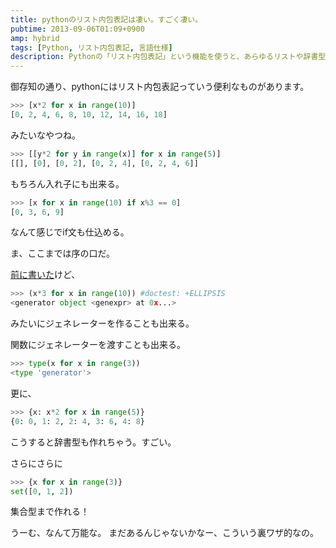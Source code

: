 ```yaml
---
title: pythonのリスト内包表記は凄い。すごく凄い。
pubtime: 2013-09-06T01:09+0900
amp: hybrid
tags: [Python, リスト内包表記, 言語仕様]
description: Pythonの「リスト内包表記」という機能を使うと、あらゆるリストや辞書型、集合型なんかまで作ることが出来ます。というわけで、色々と試してみました。
---
```


御存知の通り、pythonにはリスト内包表記っていう便利なものがあります。
``` python
>>> [x*2 for x in range(10)]
[0, 2, 4, 6, 8, 10, 12, 14, 16, 18]
```
みたいなやつね。

``` python
>>> [[y*2 for y in range(x)] for x in range(5)]
[[], [0], [0, 2], [0, 2, 4], [0, 2, 4, 6]]
```
もちろん入れ子にも出来る。

``` python
>>> [x for x in range(10) if x%3 == 0]
[0, 3, 6, 9]
```
なんて感じでif文も仕込める。

ま、ここまでは序の口だ。

[前に書いた](/blog/2013/06/python-generator-like-list-comprehension)けど、
``` python
>>> (x*3 for x in range(10)) #doctest: +ELLIPSIS
<generator object <genexpr> at 0x...>
```
みたいにジェネレーターを作ることも出来る。

関数にジェネレーターを渡すことも出来る。
``` python
>>> type(x for x in range(3))
<type 'generator'>
```

更に、
``` python
>>> {x: x*2 for x in range(5)}
{0: 0, 1: 2, 2: 4, 3: 6, 4: 8}
```
こうすると辞書型も作れちゃう。すごい。

さらにさらに
``` python
>>> {x for x in range(3)}
set([0, 1, 2])
```
集合型まで作れる！

うーむ、なんて万能な。
まだあるんじゃないかなー、こういう裏ワザ的なの。
